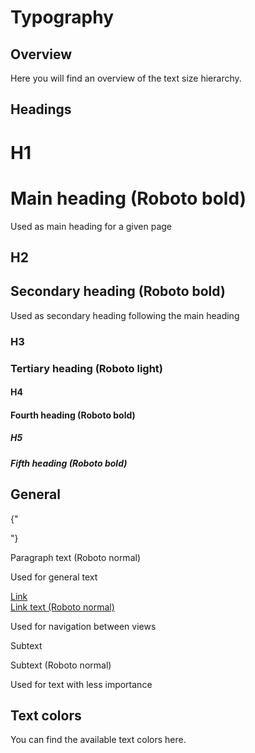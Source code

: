 <!-- Typography.stories.mdx -->


<Meta title="Foundations/Typography" />

# Typography

## Overview

Here you will find an overview of the text size hierarchy.

<GlobalStyle />

## Headings

<Canvas>
  <Flex flexDirection={"column"} padding={THEME.SPACING.LARGE}>
    <Flex gap={THEME.SPACING.LARGE}>
      <h1>H1</h1>
      <div>
        <h1>Main heading (Roboto bold)</h1>
        <p>Used as main heading for a given page</p>
      </div>
    </Flex>
    <Flex gap={THEME.SPACING.LARGE}>
      <h2>H2</h2>
      <div>
        <h2>Secondary heading (Roboto bold)</h2>
        <p>Used as secondary heading following the main heading</p>
      </div>
    </Flex>
    <Flex gap={THEME.SPACING.LARGE}>
      <h3>H3</h3>
      <div>
        <h3>Tertiary heading (Roboto light)</h3>
      </div>
    </Flex>
    <Flex gap={THEME.SPACING.LARGE}>
      <h4>H4</h4>
      <div>
        <h4>Fourth heading (Roboto bold)</h4>
      </div>
    </Flex>
    <Flex gap={THEME.SPACING.LARGE}>
      <h5>H5</h5>
      <div>
        <h5>Fifth heading (Roboto bold)</h5>
      </div>
    </Flex>
  </Flex>
</Canvas>

## General

<Canvas>
  <Flex flexDirection={"column"} padding={THEME.SPACING.LARGE}>
    <Flex gap={THEME.SPACING.LARGE}>
      <p>{"<p>"}</p>
      <div>
        <p>Paragraph text (Roboto normal)</p>
        <p>Used for general text</p>
      </div>
    </Flex>
    <Flex gap={THEME.SPACING.LARGE}>
      <a href="/">Link</a>
      <div>
        <a href="/">Link text (Roboto normal)</a>
        <p>Used for navigation between views</p>
      </div>
    </Flex>
    <Flex gap={THEME.SPACING.LARGE}>
      <p style={{ font: "var(--font-subtext)" }}>Subtext</p>
      <div>
        <p style={{ font: "var(--font-subtext)" }}>Subtext (Roboto normal)</p>
        <p>Used for text with less importance</p>
      </div>
    </Flex>
  </Flex>
</Canvas>

## Text colors

<p>You can find the available text colors <LinkTo kind="Foundations/Colors" style={{ color: '#1474f3' }}>here.</LinkTo></p>
